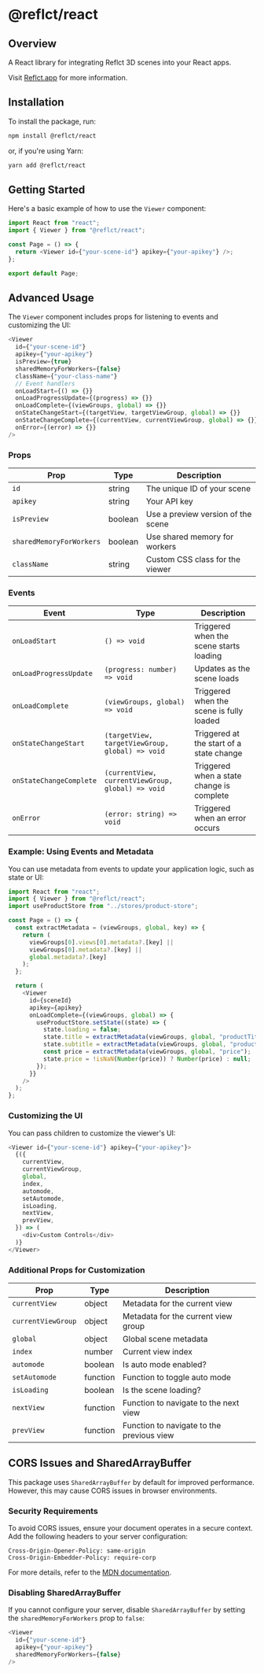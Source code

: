 # @reflct/react

## Overview

A React library for integrating Reflct 3D scenes into your React apps.

Visit [Reflct.app](https://reflct.app) for more information.

## Installation

To install the package, run:

```bash copy
npm install @reflct/react
```

or, if you're using Yarn:

```bash copy
yarn add @reflct/react
```

## Getting Started

Here's a basic example of how to use the `Viewer` component:

```js {2,5}
import React from "react";
import { Viewer } from "@reflct/react";

const Page = () => {
  return <Viewer id={"your-scene-id"} apikey={"your-apikey"} />;
};

export default Page;
```

## Advanced Usage

The `Viewer` component includes props for listening to events and customizing the UI:

```javascript
<Viewer
  id={"your-scene-id"}
  apikey={"your-apikey"}
  isPreview={true}
  sharedMemoryForWorkers={false}
  className={"your-class-name"}
  // Event handlers
  onLoadStart={() => {}}
  onLoadProgressUpdate={(progress) => {}}
  onLoadComplete={(viewGroups, global) => {}}
  onStateChangeStart={(targetView, targetViewGroup, global) => {}}
  onStateChangeComplete={(currentView, currentViewGroup, global) => {}}
  onError={(error) => {}}
/>
```

### Props

| Prop                     | Type    | Description                        |
| ------------------------ | ------- | ---------------------------------- |
| `id`                     | string  | The unique ID of your scene        |
| `apikey`                 | string  | Your API key                       |
| `isPreview`              | boolean | Use a preview version of the scene |
| `sharedMemoryForWorkers` | boolean | Use shared memory for workers      |
| `className`              | string  | Custom CSS class for the viewer    |

### Events

| Event                   | Type                                              | Description                               |
| ----------------------- | ------------------------------------------------- | ----------------------------------------- |
| `onLoadStart`           | `() => void`                                      | Triggered when the scene starts loading   |
| `onLoadProgressUpdate`  | `(progress: number) => void`                      | Updates as the scene loads                |
| `onLoadComplete`        | `(viewGroups, global) => void`                    | Triggered when the scene is fully loaded  |
| `onStateChangeStart`    | `(targetView, targetViewGroup, global) => void`   | Triggered at the start of a state change  |
| `onStateChangeComplete` | `(currentView, currentViewGroup, global) => void` | Triggered when a state change is complete |
| `onError`               | `(error: string) => void`                         | Triggered when an error occurs            |

### Example: Using Events and Metadata

You can use metadata from events to update your application logic, such as state or UI:

```javascript
import React from "react";
import { Viewer } from "@reflct/react";
import useProductStore from "../stores/product-store";

const Page = () => {
  const extractMetadata = (viewGroups, global, key) => {
    return (
      viewGroups[0].views[0].metadata?.[key] ||
      viewGroups[0].metadata?.[key] ||
      global.metadata?.[key]
    );
  };

  return (
    <Viewer
      id={sceneId}
      apikey={apikey}
      onLoadComplete={(viewGroups, global) => {
        useProductStore.setState((state) => {
          state.loading = false;
          state.title = extractMetadata(viewGroups, global, "productTitle");
          state.subtitle = extractMetadata(viewGroups, global, "productCategory");
          const price = extractMetadata(viewGroups, global, "price");
          state.price = !isNaN(Number(price)) ? Number(price) : null;
        });
      }}
    />
  );
};
```

### Customizing the UI

You can pass children to customize the viewer's UI:

```javascript
<Viewer id={"your-scene-id"} apikey={"your-apikey"}>
  {({
    currentView,
    currentViewGroup,
    global,
    index,
    automode,
    setAutomode,
    isLoading,
    nextView,
    prevView,
  }) => (
    <div>Custom Controls</div>
  )}
</Viewer>
```

### Additional Props for Customization

| **Prop**           | **Type** | **Description**                           |
| ------------------ | -------- | ----------------------------------------- |
| `currentView`      | object   | Metadata for the current view             |
| `currentViewGroup` | object   | Metadata for the current view group       |
| `global`           | object   | Global scene metadata                     |
| `index`            | number   | Current view index                        |
| `automode`         | boolean  | Is auto mode enabled?                     |
| `setAutomode`      | function | Function to toggle auto mode              |
| `isLoading`        | boolean  | Is the scene loading?                     |
| `nextView`         | function | Function to navigate to the next view     |
| `prevView`         | function | Function to navigate to the previous view |

## CORS Issues and SharedArrayBuffer

This package uses `SharedArrayBuffer` by default for improved performance. However, this may cause CORS issues in browser environments.

### Security Requirements

To avoid CORS issues, ensure your document operates in a secure context. Add the following headers to your server configuration:

```http copy
Cross-Origin-Opener-Policy: same-origin
Cross-Origin-Embedder-Policy: require-corp
```

For more details, refer to the [MDN documentation](https://developer.mozilla.org/en-US/docs/Web/JavaScript/Reference/Global_Objects/SharedArrayBuffer#security_requirements).

### Disabling SharedArrayBuffer

If you cannot configure your server, disable `SharedArrayBuffer` by setting the `sharedMemoryForWorkers` prop to `false`:

```js {4}
<Viewer
  id={"your-scene-id"}
  apikey={"your-apikey"}
  sharedMemoryForWorkers={false}
/>
```